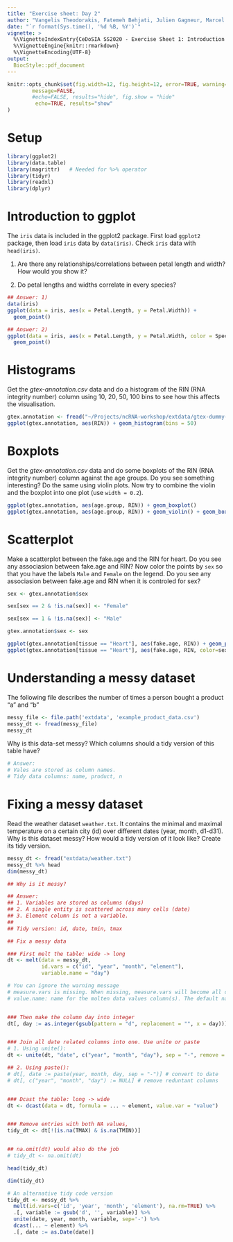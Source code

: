 ```yaml
---
title: "Exercise sheet: Day 2"
author: "Vangelis Theodorakis, Fatemeh Behjati, Julien Gagneur, Marcel Schulz"
date: "`r format(Sys.time(), '%d %B, %Y')`"
vignette: >
  %\VignetteIndexEntry{CeDoSIA SS2020 - Exercise Sheet 1: Introduction to R}
  %\VignetteEngine{knitr::rmarkdown}
  %\VignetteEncoding{UTF-8}
output: 
  BiocStyle::pdf_document
---
```


```r
knitr::opts_chunk$set(fig.width=12, fig.height=12, error=TRUE, warning=FALSE,
        message=FALSE, 
        #echo=FALSE, results="hide", fig.show = "hide"
         echo=TRUE, results="show"
)
```

# Setup

```r
library(ggplot2)
library(data.table)
library(magrittr)   # Needed for %>% operator
library(tidyr)
library(readxl)
library(dplyr)
```


# Introduction to ggplot

The `iris` data is included in the ggplot2 package. First load `ggplot2` package, then load `iris` data by `data(iris)`. Check `iris` data with `head(iris)`. 

1) Are there any relationships/correlations between petal length and width? How would you show it?

2) Do petal lengths and widths correlate in every species?


```r
## Answer: 1)
data(iris)
ggplot(data = iris, aes(x = Petal.Length, y = Petal.Width)) +
  geom_point() 
```


```r
## Answer: 2)
ggplot(data = iris, aes(x = Petal.Length, y = Petal.Width, color = Species)) +
  geom_point()
```

# Histograms

Get the _gtex-annotation.csv_ data and do a histogram of the RIN (RNA integrity number) column using 10, 20, 50, 100 bins to see how this affects the visualisation.

```r
gtex.annotation <- fread("~/Projects/ncRNA-workshop/extdata/gtex-dummy-dataset.csv")
ggplot(gtex.annotation, aes(RIN)) + geom_histogram(bins = 50)
```


# Boxplots

Get the _gtex-annotation.csv_ data and do some boxplots of the RIN (RNA integrity number) column against the age groups. Do you see something interesting? Do the same using violin plots. Now try to combine the violin and the boxplot into one plot (use `width = 0.2`).

```r
ggplot(gtex.annotation, aes(age.group, RIN)) + geom_boxplot()
ggplot(gtex.annotation, aes(age.group, RIN)) + geom_violin() + geom_boxplot(width=0.2)
```

# Scatterplot

Make a scatterplot between the fake.age and the RIN for heart. Do you see any associasion between fake.age and RIN? Now color the points by `sex` so that you have the labels `Male` and `Female` on the legend. Do you see any associasion between fake.age and RIN when it is controled for sex?

```r
sex <- gtex.annotation$sex

sex[sex == 2 & !is.na(sex)] <- "Female"

sex[sex == 1 & !is.na(sex)] <- "Male"

gtex.annotation$sex <- sex

ggplot(gtex.annotation[tissue == "Heart"], aes(fake.age, RIN)) + geom_point()
ggplot(gtex.annotation[tissue == "Heart"], aes(fake.age, RIN, color=sex)) + geom_point()
```


# Understanding a messy dataset


The following file describes the number of times a person bought a product "a" and "b"

```r
messy_file <- file.path('extdata', 'example_product_data.csv')
messy_dt <- fread(messy_file)
messy_dt
```

Why is this data-set messy? Which columns should a tidy version of this table have?

```r
# Answer: 
# Vales are stored as column names. 
# Tidy data columns: name, product, n
```

# Fixing a messy dataset

Read the weather dataset `weather.txt`. It contains the minimal and maximal temperature on a certain city (id) over different dates (year, month, d1-d31). Why is this dataset messy? How would a tidy version of it look like? Create its tidy version.

```r
messy_dt <- fread("extdata/weather.txt")
messy_dt %>% head
dim(messy_dt)
```

```r
## Why is it messy?

## Answer: 
## 1. Variables are stored as columns (days)
## 2. A single entity is scattered across many cells (date)
## 3. Element column is not a variable.
##
## Tidy version: id, date, tmin, tmax
```


```r
## Fix a messy data

### First melt the table: wide -> long
dt <- melt(data = messy_dt, 
           id.vars = c("id", "year", "month", "element"), 
           variable.name = "day") 

# You can ignore the warning message
# measure.vars is missing. When missing, measure.vars will become all columns outside id.vars.
# value.name: name for the molten data values column(s). The default name is 'value'. 


### Then make the column day into integer
dt[, day := as.integer(gsub(pattern = "d", replacement = "", x = day))]


### Join all date related columns into one. Use unite or paste
# 1. Using unite():
dt <- unite(dt, "date", c("year", "month", "day"), sep = "-", remove = TRUE)

## 2. Using paste():
# dt[, date := paste(year, month, day, sep = "-")] # convert to date
# dt[, c("year", "month", "day") := NULL] # remove reduntant columns


### Dcast the table: long -> wide
dt <- dcast(data = dt, formula = ... ~ element, value.var = "value") 


### Remove entries with both NA values,
tidy_dt <- dt[!(is.na(TMAX) & is.na(TMIN))] 


## na.omit(dt) would also do the job
# tidy_dt <- na.omit(dt)

head(tidy_dt)

dim(tidy_dt)
```

```r
# An alternative tidy code version
tidy_dt <- messy_dt %>% 
  melt(id.vars=c('id', 'year', 'month', 'element'), na.rm=TRUE) %>% 
  .[, variable := gsub('d', '', variable)] %>% 
  unite(date, year, month, variable, sep='-') %>% 
  dcast(... ~ element) %>% 
  .[, date := as.Date(date)]
```
